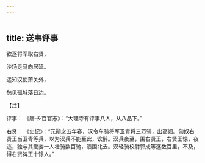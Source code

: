 ```yaml
---
---
---
```

title: 送韦评事
---




欲逐将军取右贤，

沙场走马向居延。

遥知汉使萧关外，

愁见孤城落日边。

【注】

评事： 《唐书·百官志》：“大理寺有评事八人，从八品下。”

右贤： 《史记》：“元朔之五年春，汉令车骑将军卫青将三万骑，出高阙。匈奴右贤王当卫青等兵，以为汉兵不能至此，饮醉。汉兵夜至，围右贤王，右贤王惊，夜逃，独与其爱妾一人壮骑数百驰，溃围北去。汉轻骑校尉郭成等逐数百里，不及，得右贤裨王十馀人。”